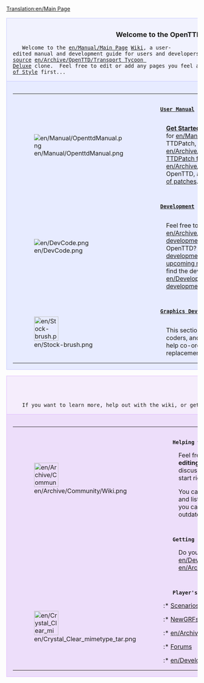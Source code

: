 [[Translation:en/Main Page]]
{| cellspacing="3" class="mainpagetable" align="center"
|- valign="top"
|colspan="2" style="background-color: #f1f2fe; border: 1px solid #c7c8fe; margin: 0; padding: 1em 1em 0em 1em;"|
	<center><font size="4"><b>Welcome to the OpenTTD Wiki!</b></font></center>
	
	Welcome to the [[en/Manual/Main Page]] [http://en.wikipedia.org/wiki/Wiki Wiki], a user-edited manual and development guide for users and developers of the [http://www.opensource.org/ open source] [[en/Archive/OpenTTD/Transport Tycoon Deluxe]] clone.  Feel free to edit or add any pages you feel are necessary, but please read the [[en/Wiki/Manual of Style|Manual of Style]] first...
|- valign="top" 
|style="background-color: #E7EBFF; border: 1px solid #c7c8fe; margin: 0; padding: 1em 1em 0em 1em;"|
{| cellspacing="3" class="mainpagetable" align="center"
|- valign="top"
|style="background-color: #E7EBFF; border: 0px; margin: 0; padding: 1em 1em 0em 1em;"|
[[File:en/Manual/OpenttdManual.png]]
|style="background-color: #E7EBFF; border: 0px; margin: 0; padding: 1em 1em 0em 1em;"|
	<font size="3">'''[[en/Manual/Main Page|User Manual]]'''</font>
	
:'''[[en/Manual/Tutorial/Main Page|Get Started]]''' if you are new, or check out the guide for [[en/Manual/Tutorial/Main Page]]. If you're used to TTDPatch, try the guide for [[en/Archive/OpenTTD/Comparison of OpenTTD and TTDPatch features]].  Don't forget the [[en/Archive/Community/FAQ]]!  If you're more used to OpenTTD, and just want to check it out, see the [[en/Community/Patches/Patches|list of patches]].


|- valign="top"
|style="background-color: #E7EBFF; border: 0px; margin: 0; padding: 1em 1em 0em 1em;"|
[[File:en/DevCode.png]]
|style="background-color: #E7EBFF; border: 0px; margin: 0; padding: 1em 1em 0em 1em;"|

	<font size="3">'''[[en/Development/Main Page|Development]]'''</font>
	
:Feel free to start with the [[en/Archive/Community/FAQ]], and move on to current [[en/Development/Main Page|development]]! Or you just want to help us [[en/Archive/Community/Internationalization|translate]] OpenTTD? You can also check the [[en/Recent and Current Developments|latest developments]], the [[en/Archive/Lists/Roadmap|expected features for the upcoming releases]] or the [[en/Archive/Community/Requested features| suggestions page]]. You will find the development community on our [[en/Development/IRC channel]] and in the [http://www.tt-forums.net/viewforum.php?f=33 development forum].


|- valign="top" 
|style="background-color: #E7EBFF; border: 0px; margin: 0; padding: 1em 1em 0em 1em;"|
[[File:en/Stock-brush.png|64px]]
|style="background-color: #E7EBFF; border: 0px; margin: 0; padding: 1em 1em 0em 1em;"|

	<font size="3">'''[[en/Development/NewGRF/Main Page|Graphics Development]]'''</font>
	
:This section is for graphics artists, NewGFX engine coders, and other graphics related developers, to help co-ordinate and communicate the GFX replacement, and development process.
|}
|}

{| cellspacing="3" class="mainpagetable" align="center"
|- valign="top" 
|colspan="2" style="font-size: 100%; text-align: left; BACKGROUND-COLOR: #F5EDFC; border: 1px solid #E1BBFF; margin: 0; padding: 1em 1em 0em 1em;"|
	<center><font size="3">'''The OpenTTD Community'''</font></center>

	If you want to learn more, help out with the wiki, or get help that this wiki cannot provide, feel free to check out any of the following links:
|- valign="top"
|style="font-size: 100%; text-align: left; BACKGROUND-COLOR: #EDDEFA; border: 1px solid #E1BBFF; margin: 0; padding: 1em 1em 0em 1em;"|
{| cellspacing="3" class="mainpagetable" align="center"
|- valign="top"
|style="background-color: #EDDEFA; border: 0px; margin: 0; padding: 1em 1em 0em 1em;"|
[[File:en/Archive/Community/Wiki.png|64px]]
|style="background-color: #EDDEFA; border: 0px; margin: 0; padding: 1em 1em 0em 1em;"|

	<font size="3">'''Helping with the Wiki'''</font>

:Feel free to start editing as soon as you feel you can, but '''please read the [[en/Wiki/Manual of Style|Manual of Style]] before editing''', and make any testing of the wiki system in the [[en/Sandbox|Sandbox]].  Visit the [[en/Archive/Community/Village Pump|village pump]] to make any discussions you wish about better organizing the wiki, or adding major new additions to the wiki, or start right in on requests posted in the [[en/Requested Articles|article requests]].

:You can help us improving the wiki pages: some articles need small changes to satisfy our needs, and list of these is in [[:Category:en/To do|To do category]]. There are also articles that require more work to be finished, you can browse them in [[:Category:en/Articles to be expanded|Expand category]]. Some articles concern [[:Category:en/Current events|current events]] and may be outdated often.

|- valign="top"
|style="background-color: #EDDEFA; border: 0px; margin: 0; padding: 1em 1em 0em 1em;"|
|style="background-color: #EDDEFA; border: 0px; margin: 0; padding: 1em 1em 0em 1em;"|
	<font size="3">'''Getting Help'''</font>

:Do you need help? Then try the [http://www.tt-forums.net/index.php?c=20 forums], the main source for development or help, or join our [[en/Development/IRC channel]], or you can leave the site by any one of a number of other [[en/Archive/Lists/Links]]...

|- valign="top"
|style="background-color: #EDDEFA; border: 0px; margin: 0; padding: 1em 1em 0em 1em;"|
[[File:en/Crystal Clear mimetype tar.png|64px]]
|style="background-color: #EDDEFA; border: 0px; margin: 0; padding: 1em 1em 0em 1em;"|
	<font size="3">'''Player's Resources'''</font>

:* [[en/Community/Scenarios/Main Page|Scenarios]]
:* [[en/Community/NewGRF/Main Page|NewGRFs]] ([[en/Manual/NewGRF|what's this?]])
:* [[en/Archive/Lists/Links]]
:* [http://www.tt-forums.net/index.php?c=20 Forums]
:* [[en/Development/IRC channel]]
|}
|}
